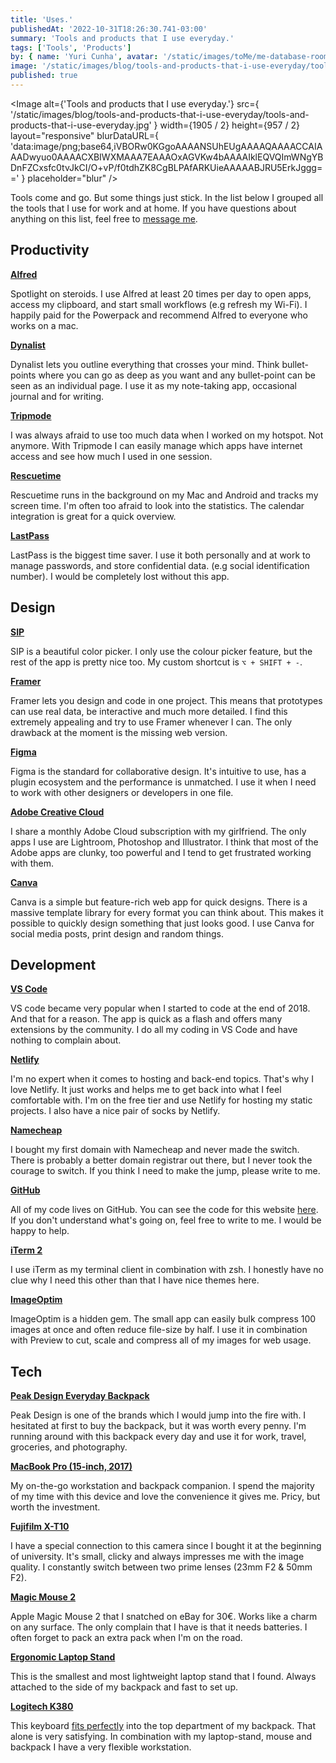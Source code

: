 ```yaml
---
title: 'Uses.'
publishedAt: '2022-10-31T18:26:30.741-03:00'
summary: 'Tools and products that I use everyday.'
tags: ['Tools', 'Products']
by: { name: 'Yuri Cunha', avatar: '/static/images/toMe/me-database-room.png' }
image: '/static/images/blog/tools-and-products-that-i-use-everyday/tools-and-products-that-i-use-everyday.jpg'
published: true
---
```


<Image
  alt={'Tools and products that I use everyday.'}
  src={
    '/static/images/blog/tools-and-products-that-i-use-everyday/tools-and-products-that-i-use-everyday.jpg'
  }
  width={1905 / 2}
  height={957 / 2}
  layout="responsive"
  blurDataURL={
    'data:image/png;base64,iVBORw0KGgoAAAANSUhEUgAAAAQAAAACCAIAAADwyuo0AAAACXBIWXMAAA7EAAAOxAGVKw4bAAAAIklEQVQImWNgYBDnFZCxsfc0tvJkCI/O+vP/f0tdhZK8CgBLPAfARKUieAAAAABJRU5ErkJggg=='
  }
  placeholder="blur"
/>

Tools come and go. But some things just stick. In the list below I grouped all the tools that I use for work and at home. If you have questions about anything on this list, feel free to [message me](mailto:isyuricunha@duck.com).

## Productivity

**[Alfred](https://www.alfredapp.com/)**

Spotlight on steroids. I use Alfred at least 20 times per day to open apps, access my clipboard, and start small workflows (e.g refresh my Wi-Fi). I happily paid for the Powerpack and recommend Alfred to everyone who works on a mac.

**[Dynalist](https://dynalist.io/)**

Dynalist lets you outline everything that crosses your mind. Think bullet-points where you can go as deep as you want and any bullet-point can be seen as an individual page. I use it as my note-taking app, occasional journal and for writing.

**[Tripmode](https://www.tripmode.ch/)**

I was always afraid to use too much data when I worked on my hotspot. Not anymore. With Tripmode I can easily manage which apps have internet access and see how much I used in one session.

**[Rescuetime](https://www.rescuetime.com/)**

Rescuetime runs in the background on my Mac and Android and tracks my screen time. I'm often too afraid to look into the statistics. The calendar integration is great for a quick overview.

**[LastPass](https://www.lastpass.com/)**

LastPass is the biggest time saver. I use it both personally and at work to manage passwords, and store confidential data. (e.g social identification number). I would be completely lost without this app.

## Design

**[SIP](https://sipapp.io/)**

SIP is a beautiful color picker. I only use the colour picker feature, but the rest of the app is pretty nice too. My custom shortcut is `⌥ + SHIFT + -`.

**[Framer](https://www.framer.com/)**

Framer lets you design and code in one project. This means that prototypes can use real data, be interactive and much more detailed. I find this extremely appealing and try to use Framer whenever I can. The only drawback at the moment is the missing web version.

**[Figma](https://www.figma.com/)**

Figma is the standard for collaborative design. It's intuitive to use, has a plugin ecosystem and the performance is unmatched. I use it when I need to work with other designers or developers in one file.

**[Adobe Creative Cloud](https://www.adobe.com/creativecloud.html)**

I share a monthly Adobe Cloud subscription with my girlfriend. The only apps I use are Lightroom, Photoshop and Illustrator. I think that most of the Adobe apps are clunky, too powerful and I tend to get frustrated working with them.

**[Canva](https://www.canva.com/)**

Canva is a simple but feature-rich web app for quick designs. There is a massive template library for every format you can think about. This makes it possible to quickly design something that just looks good. I use Canva for social media posts, print design and random things.

## Development

**[VS Code](https://code.visualstudio.com/)**

VS code became very popular when I started to code at the end of 2018. And that for a reason. The app is quick as a flash and offers many extensions by the community. I do all my coding in VS Code and have nothing to complain about.

**[Netlify](https://www.netlify.com/)**

I'm no expert when it comes to hosting and back-end topics. That's why I love Netlify. It just works and helps me to get back into what I feel comfortable with. I'm on the free tier and use Netlify for hosting my static projects. I also have a nice pair of socks by Netlify.

**[Namecheap](https://www.namecheap.com/)**

I bought my first domain with Namecheap and never made the switch. There is probably a better domain registrar out there, but I never took the courage to switch. If you think I need to make the jump, please write to me.

**[GitHub](https://github.com/)**

All of my code lives on GitHub. You can see the code for this website [here](https://github.com/wirtzdan/new-website). If you don't understand what's going on, feel free to write to me. I would be happy to help.

**[iTerm 2](https://iterm2.com/)**

I use iTerm as my terminal client in combination with zsh. I honestly have no clue why I need this other than that I have nice themes here.

**[ImageOptim](https://imageoptim.com/mac)**

ImageOptim is a hidden gem. The small app can easily bulk compress 100 images at once and often reduce file-size by half. I use it in combination with Preview to cut, scale and compress all of my images for web usage.

## Tech

**[Peak Design Everyday Backpack](https://www.peakdesign.com/products/everyday-backpack)**

Peak Design is one of the brands which I would jump into the fire with. I hesitated at first to buy the backpack, but it was worth every penny. I'm running around with this backpack every day and use it for work, travel, groceries, and photography.

**[MacBook Pro (15-inch, 2017)](https://www.apple.com/shop/buy-mac/macbook-pro)**

My on-the-go workstation and backpack companion. I spend the majority of my time with this device and love the convenience it gives me. Pricy, but worth the investment.

**[Fujifilm X-T10](https://www.fujifilmusa.com/products/digital_cameras/x/fujifilm_x_t10/)**

I have a special connection to this camera since I bought it at the beginning of university. It's small, clicky and always impresses me with the image quality. I constantly switch between two prime lenses (23mm F2 & 50mm F2).

**[Magic Mouse 2](https://www.apple.com/de/shop/product/MLA02Z/A/magic-mouse-2-silber)**

Apple Magic Mouse 2 that I snatched on eBay for 30€. Works like a charm on any surface. The only complain that I have is that it needs batteries. I often forget to pack an extra pack when I'm on the road.

**[Ergonomic Laptop Stand](https://www.amazon.de/dp/B01N99IGMQ/ref=sr_1_5?crid=2XJA82MXCVRRC&keywords=mobiler+laptop+st%C3%A4nder&qid=1573384409&sprefix=mobile+laptop%2Caps%2C200&sr=8-5)**

This is the smallest and most lightweight laptop stand that I found. Always attached to the side of my backpack and fast to set up.

**[Logitech K380](https://www.logitech.com/en-us/product/multi-device-keyboard-k380)**

This keyboard [fits perfectly](https://twitter.com/wirtzdan/status/1193482720615243776?s=19) into the top department of my backpack. That alone is very satisfying. In combination with my laptop-stand, mouse and backpack I have a very flexible workstation.
